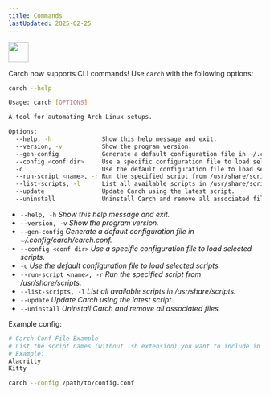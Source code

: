 ```yaml
---
title: Commands
lastUpdated: 2025-02-25
---
```



<img src="https://cdn-icons-png.flaticon.com/128/2581/2581117.png" width="40" />

Carch now supports CLI commands! Use `carch` with the following options:  

<Tabs syncKey="pkg">
<TabItem label="Cli">

```sh [CLI]
carch --help
```

</TabItem>
<TabItem label="Preview">

```sh
Usage: carch [OPTIONS]

A tool for automating Arch Linux setups.

Options:
  --help, -h              Show this help message and exit.
  --version, -v           Show the program version.
  --gen-config            Generate a default configuration file in ~/.config/carch/carch.conf.
  --config <conf dir>     Use a specific configuration file to load selected scripts.
  -c                      Use the default configuration file to load selected scripts.
  --run-script <name>, -r Run the specified script from /usr/share/scripts.
  --list-scripts, -l      List all available scripts in /usr/share/scripts.
  --update                Update Carch using the latest script.
  --uninstall             Uninstall Carch and remove all associated files.

```
</TabItem>
</Tabs>


  - `--help, -h`              *Show this help message and exit.*
  - `--version, -v`           *Show the program version.*
  - `--gen-config`            *Generate a default configuration file in ~/.config/carch/carch.conf.*
  - `--config <conf dir>`     *Use a specific configuration file to load selected scripts.*
  - `-c`                      *Use the default configuration file to load selected scripts.*
  - `--run-script <name>, -r` *Run the specified script from /usr/share/scripts.*
  - `--list-scripts, -l`      *List all available scripts in /usr/share/scripts.*
  - `--update`                *Update Carch using the latest script.*
  - `--uninstall`             *Uninstall Carch and remove all associated files.*

Example config:
```sh
# Carch Conf File Example
# List the script names (without .sh extension) you want to include in the menu.
# Example:
Alacritty
Kitty
```

```sh
carch --config /path/to/config.conf
```

